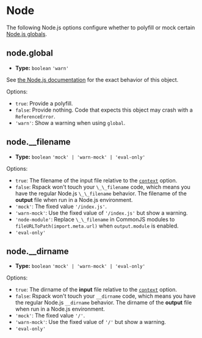 
<WebpackLicense from="https://webpack.js.org/configuration/node/" />

# Node

The following Node.js options configure whether to polyfill or mock certain [Node.js globals](https://nodejs.org/docs/latest/api/globals.html).

## node.global

- **Type:** `boolean` `'warn'`

See [the Node.js documentation](https://nodejs.org/api/globals.html#globals_global) for the exact behavior of this object.

Options:

- `true`: Provide a polyfill.
- `false`: Provide nothing. Code that expects this object may crash with a `ReferenceError`.
- `'warn'`: Show a warning when using `global`.

## node.\_\_filename

- **Type:** `boolean` `'mock' | 'warn-mock' | 'eval-only'`

Options:

- `true`: The filename of the input file relative to the [`context`](/config/context) option.
- `false`: Rspack won't touch your `\_\_filename` code, which means you have the regular Node.js `\_\_filename` behavior. The filename of the **output** file when run in a Node.js environment.
- `'mock'`: The fixed value `'/index.js'`.
- `'warn-mock'`: Use the fixed value of `'/index.js'` but show a warning.
- `'node-module'`: Replace `\_\_filename` in CommonJS modules to `fileURLToPath(import.meta.url)` when `output.module` is enabled.
- `'eval-only'`

## node.\_\_dirname

- **Type:** `boolean` `'mock' | 'warn-mock' | 'eval-only'`

Options:

- `true`: The dirname of the **input** file relative to the [`context`](/config/context) option.
- `false`: Rspack won't touch your `__dirname` code, which means you have the regular Node.js `__dirname` behavior. The dirname of the **output** file when run in a Node.js environment.
- `'mock'`: The fixed value `'/'`.
- `'warn-mock'`: Use the fixed value of `'/'` but show a warning.
- `'eval-only'`
